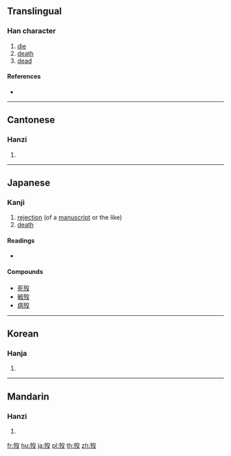 {{also|殁}}
==Translingual==

===Han character===
{{Han char|rn=78|rad=歹|as=04|sn=8|four=17247|canj=MNNE}}

# [[die]]
# [[death]]
# [[dead]]

====References====
* {{Han ref|kx=0579.160|dkj=16385|dj=0971.180|hdz=21382.170|uh=6B7F|ud=27519|bh=AA5C|bd=43612}}

----

==Cantonese==

===Hanzi===
{{yue-hanzi|jyut=|y=mut6|sim=殁}}

# {{defn|lang=yue|sort=歹04}}

----

==Japanese==

===Kanji===
{{ja-kanji|grade=|rs=歹04}}

# [[rejection]] (of a [[manuscript]] or the like)
# [[death]]

====Readings====
* {{ja-readings|on=[[ぼつ]] (botsu), [[もち]] (mochi)|kun=[[しぬ]] (shinu)}}

====Compounds====
* [[死歿]]
* [[戦歿]]
* [[病歿]]

----

==Korean==

===Hanja===
{{ko-hanja|hangeul=몰|eumhun=|rv=mol|mr=mol|y=mol}}

# {{defn|lang=ko|sort=歹04}}

----

==Mandarin==

===Hanzi===
{{cmn-hanzi|sim=殁|pin=[[mò]] ([[mo4]]), [[yāo]] ([[yao1]])|wg=mo<sup>4</sup>, yao<sup>1</sup>}}

# {{defn|lang=cmn|sort=歹04}}

[[fr:歿]]
[[hu:歿]]
[[ja:歿]]
[[pl:歿]]
[[th:歿]]
[[zh:歿]]